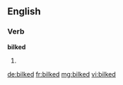 ==English==

===Verb===
'''bilked'''
# {{past of|bilk}}

[[de:bilked]]
[[fr:bilked]]
[[mg:bilked]]
[[vi:bilked]]